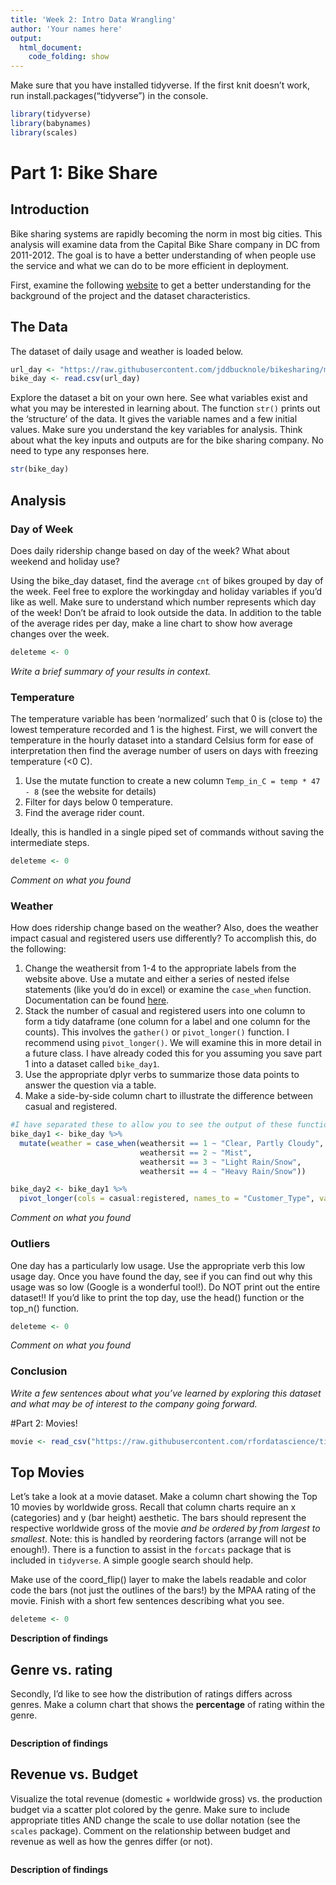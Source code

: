 ```yaml
---
title: 'Week 2: Intro Data Wrangling'
author: 'Your names here'
output: 
  html_document:
    code_folding: show
---
```


Make sure that you have installed tidyverse. If the first knit doesn't work, run install.packages("tidyverse") in the console.

```r
library(tidyverse)
library(babynames)
library(scales)
```

# Part 1: Bike Share

## Introduction

Bike sharing systems are rapidly becoming the norm in most big cities.  This analysis will examine data from the Capital Bike Share company in DC from 2011-2012. The goal is to have a better understanding of when people use the service and what we can do to be more efficient in deployment.  

First, examine the following [website](https://archive.ics.uci.edu/ml/datasets/bike+sharing+dataset) to get a better understanding for the background of the project and the dataset characteristics.  

## The Data

The dataset of daily usage and weather is loaded below.

```r
url_day <- "https://raw.githubusercontent.com/jddbucknole/bikesharing/master/bike_sharing-day.csv"
bike_day <- read.csv(url_day)
```

Explore the dataset a bit on your own here.  See what variables exist and what you may be interested in learning about. The function `str()` prints out the 'structure' of the data.  It gives the variable names and a few initial values.  Make sure you understand the key variables for analysis.  Think about what the key inputs and outputs are for the bike sharing company. No need to type any responses here.

```r
str(bike_day)
```


## Analysis

### Day of Week

Does daily ridership change based on day of the week? What about weekend and holiday use?

Using the bike_day dataset, find the average `cnt` of bikes grouped by day of the week.  Feel free to explore the workingday and holiday variables if you'd like as well. Make sure to understand which number represents which day of the week! Don't be afraid to look outside the data.  In addition to the table of the average rides per day, make a line chart to show how average changes over the week.

```r
deleteme <- 0

```

*Write a brief summary of your results in context.*


### Temperature

The temperature variable has been 'normalized' such that 0 is (close to) the lowest temperature recorded and 1 is the highest.  First, we will convert the temperature in the hourly dataset into a standard Celsius form for ease of interpretation then find the average number of users on days with freezing temperature (<0 C). 

1. Use the mutate function to create a new column `Temp_in_C = temp * 47 - 8` (see the website for details)
2. Filter for days below 0 temperature.
3. Find the average rider count.

Ideally, this is handled in a single piped set of commands without saving the intermediate steps.

```r
deleteme <- 0
```

*Comment on what you found*


### Weather 


How does ridership change based on the weather? Also, does the weather impact casual and registered users use differently? To accomplish this, do the following:

1. Change the weathersit from 1-4 to the appropriate labels from the website above.  Use a mutate and either a series of nested ifelse statements (like you'd do in excel) or examine the `case_when` function.  Documentation can be found [here]("https://dplyr.tidyverse.org/reference/case_when.html").
2. Stack the number of casual and registered users into one column to form a tidy dataframe (one column for a label and one column for the counts).  This involves the `gather()` or `pivot_longer()` function.  I recommend using `pivot_longer()`.  We will examine this in more detail in a future class. I have already coded this for you assuming you save part 1 into a dataset called `bike_day1`.
3. Use the appropriate dplyr verbs to summarize those data points to answer the question via a table. 
4. Make a side-by-side column chart to illustrate the difference between casual and registered. 

```r
#I have separated these to allow you to see the output of these functions.
bike_day1 <- bike_day %>%
  mutate(weather = case_when(weathersit == 1 ~ "Clear, Partly Cloudy",
                             weathersit == 2 ~ "Mist",
                             weathersit == 3 ~ "Light Rain/Snow",
                             weathersit == 4 ~ "Heavy Rain/Snow")) 

bike_day2 <- bike_day1 %>%
  pivot_longer(cols = casual:registered, names_to = "Customer_Type", values_to = "Riders")
```

*Comment on what you found*


### Outliers

One day has a particularly low usage.  Use the appropriate verb this low usage day.  Once you have found the day, see if you can find out why this usage was so low (Google is a wonderful tool!). Do NOT print out the entire dataset!! If you'd like to print the top day, use the head() function or the top_n() function.

```r
deleteme <- 0
```

*Comment on what you found*


### Conclusion

*Write a few sentences about what you've learned by exploring this dataset and what may be of interest to the company going forward.*


#Part 2: Movies!

```r
movie <- read_csv("https://raw.githubusercontent.com/rfordatascience/tidytuesday/master/data/2018/2018-10-23/movie_profit.csv")
```

## Top Movies

Let's take a look at a movie dataset. Make a column chart showing the Top 10 movies by worldwide gross. Recall that column charts require an x (categories) and y (bar height) aesthetic.  The bars should represent the respective worldwide gross of the movie *and be ordered by from largest to smallest*.  Note: this is handled by reordering factors (arrange will not be enough!). There is a function to assist in the `forcats` package that is included in `tidyverse`.  A simple google search should help.

Make use of the coord_flip() layer to make the labels readable and color code the bars (not just the outlines of the bars!) by the MPAA rating of the movie.  Finish with a short few sentences describing what you see.

```r
deleteme <- 0
```

**Description of findings**

## Genre vs. rating
Secondly, I'd like to see how the distribution of ratings differs across genres.  Make a column chart that shows the **percentage** of rating within the genre. 

```r
```

**Description of findings**

## Revenue vs. Budget

Visualize the total revenue (domestic + worldwide gross) vs. the production budget via a scatter plot colored by the genre.  Make sure to include appropriate titles AND change the scale to use dollar notation (see the `scales` package).  Comment on the relationship between budget and revenue as well as how the genres differ (or not).

```r
```

**Description of findings**




